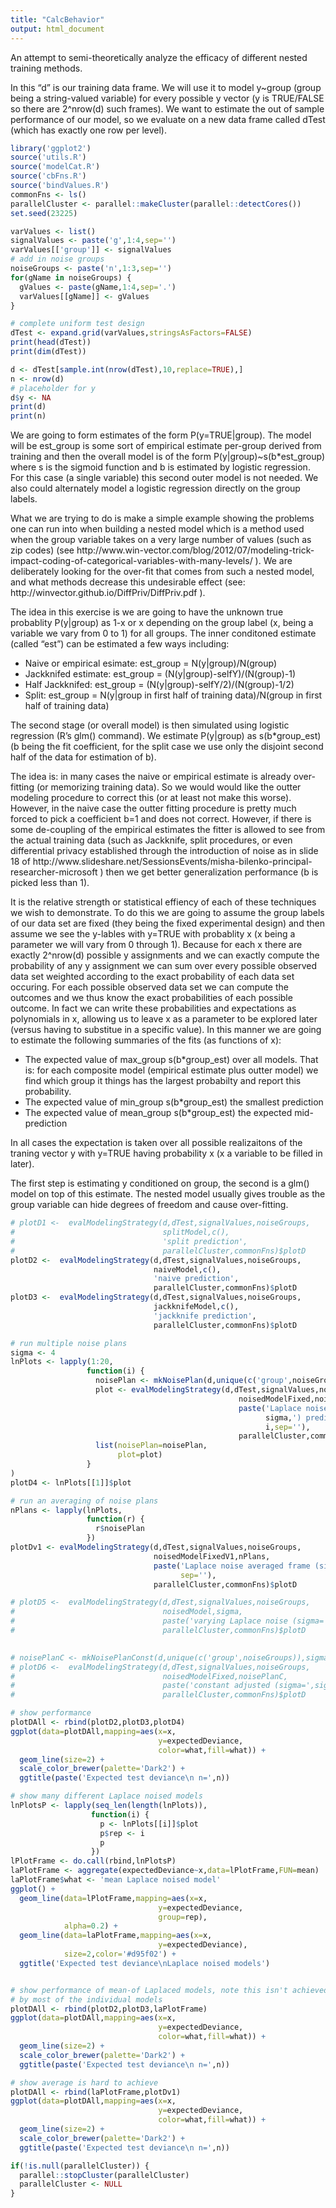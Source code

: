 ```yaml
---
title: "CalcBehavior"
output: html_document
---
```


An attempt to semi-theoretically analyze the efficacy of different nested training
methods.

In this "d" is our training data frame.  We will use it to model y~group (group being a string-valued variable) for every possible y vector (y is TRUE/FALSE so there are 2^nrow(d) such frames).  We want to estimate the out of sample performance of our model, so we evaluate on a new data frame called dTest (which has exactly one row per level).

```r
library('ggplot2')
source('utils.R')
source('modelCat.R')
source('cbFns.R')
source('bindValues.R')
commonFns <- ls()
parallelCluster <- parallel::makeCluster(parallel::detectCores())
set.seed(23225)

varValues <- list()
signalValues <- paste('g',1:4,sep='')
varValues[['group']] <- signalValues
# add in noise groups
noiseGroups <- paste('n',1:3,sep='')
for(gName in noiseGroups) {
  gValues <- paste(gName,1:4,sep='.')
  varValues[[gName]] <- gValues
}

# complete uniform test design
dTest <- expand.grid(varValues,stringsAsFactors=FALSE)
print(head(dTest))
print(dim(dTest))

d <- dTest[sample.int(nrow(dTest),10,replace=TRUE),]
n <- nrow(d)
# placeholder for y
d$y <- NA
print(d)
print(n)
```


We are going to form estimates of the form P(y=TRUE|group).  The model will
be est_group is some sort of empirical estimate per-group derived from training
and then the overall model is of the form P(y|group)~s(b*est_group) where s is the sigmoid
function and b is estimated by logistic regression.  For this case (a single variable)
this second outer model is not needed.  We also could alternately model a logistic regression directly on the group labels.

What we are trying to do is make a simple example showing the problems one can run
into when building a nested model which is a method used when the group variable takes
on a very large number of values (such as zip codes) (see http://www.win-vector.com/blog/2012/07/modeling-trick-impact-coding-of-categorical-variables-with-many-levels/ ).  We are deliberately looking for the over-fit that comes from such a nested model, and what methods decrease this undesirable effect (see: http://winvector.github.io/DiffPriv/DiffPriv.pdf ).

The idea in this exercise is we are going to have the unknown true probablity P(y|group) as 1-x or x depending on the group label (x, being a variable we vary from 0 to 1) for all groups.  The inner conditoned estimate (called "est") can be estimated a few ways including:

 * Naive or empirical esimate: est_group = N(y|group)/N(group)
 * Jackknifed estimate: est_group = (N(y|group)-selfY)/(N(group)-1)
 * Half Jackknifed: est_group = (N(y|group)-selfY/2)/(N(group)-1/2)
 * Split: est_group = N(y|group in first half of training data)/N(group in first half of training data)

The second stage (or overall model) is then simulated using logistic regression (R's glm() command).  We estimate P(y|group) as s(b*group_est) (b being the fit coefficient, for the split case we use only the disjoint second half of the data for estimation of b).

The idea is: in many cases the naive or empirical estimate is already over-fitting (or memorizing training data).  So we would would like the outter modeling procedure to correct this (or at least not make this worse).  However, in the naive case the outter fitting procedure is pretty much forced to pick a coefficient b=1 and does not correct.  However, if there is some de-coupling of the empirical estimates the fitter is allowed to see from the actual training data (such as Jackknife, split procedures, or even differential privacy established through the introduction of noise as in slide 18 of http://www.slideshare.net/SessionsEvents/misha-bilenko-principal-researcher-microsoft ) then we get better generalization performance (b is picked less than 1).

It is the relative strength or statistical effiency of each of these techniques we wish to demonstrate.  To do this we are going to assume the group labels of our data set are fixed (they being the fixed experimental design) and then assume we see the y-lables with y=TRUE with probablity x (x being a parameter we will vary from 0 through 1).  Because for each x there are exactly 2^nrow(d) possible y assignments and we can exactly compute the probability of any y assignment we can sum over every possible observed data set weighted according to the exact probability of each data set occuring.   For each possible observed data set we can compute the outcomes and we thus know the exact probabilities of each possible outcome.  In fact we can write these probabilities and expectations as polynomials in x, allowing us to leave x as a parameter to be explored later (versus having to substitue in a specific value).  In this manner we are going to estimate the following summaries of the fits (as functions of x):

 * The expected value of max_group s(b*group_est) over all models. That is: for each composite model (empirical estimate plus outter model) we find which group it things has the largest probabilty and report this probability.
 * The expected value of min_group s(b*group_est) the smallest prediction
 * The expected value of mean_group s(b*group_est) the expected mid-prediction
 
In all cases the expectation is taken over all possible realizaitons of the traning vector y with y=TRUE having probability x (x a variable to be filled in later).


The first step is estimating y conditioned on group, the second is a 
glm() model on top of this estimate.  The nested model usually gives trouble as the
group variable can hide degrees of freedom and cause over-fitting.




```r
# plotD1 <-  evalModelingStrategy(d,dTest,signalValues,noiseGroups,
#                                 splitModel,c(),
#                                 'split prediction',
#                                 parallelCluster,commonFns)$plotD
plotD2 <-  evalModelingStrategy(d,dTest,signalValues,noiseGroups,
                                naiveModel,c(),
                                'naive prediction',
                                parallelCluster,commonFns)$plotD
plotD3 <-  evalModelingStrategy(d,dTest,signalValues,noiseGroups,
                                jackknifeModel,c(),
                                'jackknife prediction',
                                parallelCluster,commonFns)$plotD

# run multiple noise plans
sigma <- 4
lnPlots <- lapply(1:20,
                 function(i) {
                   noisePlan <- mkNoisePlan(d,unique(c('group',noiseGroups)),sigma)
                   plot <- evalModelingStrategy(d,dTest,signalValues,noiseGroups,
                                                   noisedModelFixed,noisePlan,
                                                   paste('Laplace noise (sigma=',
                                                         sigma,') prediction\ntry=',
                                                         i,sep=''),
                                                   parallelCluster,commonFns)$plotD
                   list(noisePlan=noisePlan,
                        plot=plot)
                 }
)
plotD4 <- lnPlots[[1]]$plot

# run an averaging of noise plans
nPlans <- lapply(lnPlots,
                 function(r) {
                   r$noisePlan
                 })
plotDv1 <- evalModelingStrategy(d,dTest,signalValues,noiseGroups,
                                noisedModelFixedV1,nPlans,
                                paste('Laplace noise averaged frame (sigma=',sigma,') prediction',
                                      sep=''),
                                parallelCluster,commonFns)$plotD

# plotD5 <-  evalModelingStrategy(d,dTest,signalValues,noiseGroups,
#                                 noisedModel,sigma,
#                                 paste('varying Laplace noise (sigma=',sigma,') prediction',sep=''),
#                                 parallelCluster,commonFns)$plotD
                                

# noisePlanC <- mkNoisePlanConst(d,unique(c('group',noiseGroups)),sigma)
# plotD6 <-  evalModelingStrategy(d,dTest,signalValues,noiseGroups,
#                                 noisedModelFixed,noisePlanC,
#                                 paste('constant adjusted (sigma=',sigma,') prediction',sep=''),
#                                 parallelCluster,commonFns)$plotD

```

```r
# show performance
plotDAll <- rbind(plotD2,plotD3,plotD4)
ggplot(data=plotDAll,mapping=aes(x=x,
                                 y=expectedDeviance,
                                 color=what,fill=what)) +
  geom_line(size=2) +
  scale_color_brewer(palette='Dark2') +
  ggtitle(paste('Expected test deviance\n n=',n))

# show many different Laplace noised models
lnPlotsP <- lapply(seq_len(length(lnPlots)),
                  function(i) {
                    p <- lnPlots[[i]]$plot
                    p$rep <- i
                    p
                  })
lPlotFrame <- do.call(rbind,lnPlotsP)
laPlotFrame <- aggregate(expectedDeviance~x,data=lPlotFrame,FUN=mean)
laPlotFrame$what <- 'mean Laplace noised model'
ggplot() +
  geom_line(data=lPlotFrame,mapping=aes(x=x,
                                 y=expectedDeviance,
                                 group=rep),
            alpha=0.2) +
  geom_line(data=laPlotFrame,mapping=aes(x=x,
                                 y=expectedDeviance),
            size=2,color='#d95f02') +
  ggtitle('Expected test deviance\nLaplace noised models')


# show performance of mean-of Laplaced models, note this isn't achieved 
# by most of the individual models
plotDAll <- rbind(plotD2,plotD3,laPlotFrame)
ggplot(data=plotDAll,mapping=aes(x=x,
                                 y=expectedDeviance,
                                 color=what,fill=what)) +
  geom_line(size=2) +
  scale_color_brewer(palette='Dark2') +
  ggtitle(paste('Expected test deviance\n n=',n))

# show average is hard to achieve
plotDAll <- rbind(laPlotFrame,plotDv1)
ggplot(data=plotDAll,mapping=aes(x=x,
                                 y=expectedDeviance,
                                 color=what,fill=what)) +
  geom_line(size=2) +
  scale_color_brewer(palette='Dark2') +
  ggtitle(paste('Expected test deviance\n n=',n))
```

```r
if(!is.null(parallelCluster)) {
  parallel::stopCluster(parallelCluster)
  parallelCluster <- NULL
}
```


